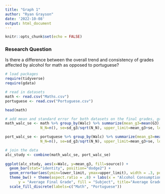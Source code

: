```yaml
---
title: "Graph 1"
author: "Ryan Grayson"
date: '2022-10-08'
output: html_document
---
```


```r
knitr::opts_chunk$set(echo = FALSE)
```

### Research Question
Is there a difference between the overall trend and consistency of grades affected by alcohol for math as opposed to portuguese?

```r
# load packages
require(tidyverse)
require(gdata)

# read in datasets
math <- read.csv("Maths.csv")
portuguese <- read.csv("Portuguese.csv")

```


```r

head(math)

# add mean and standard error for both datasets on the final grades, grouped by weekday alcohol consumption
math_walc_se <- math %>% group_by(Walc) %>% summarize(mean_g3=mean(G3), sd_g3=sd(G3), 
                N_N=n(), se=sd_g3/sqrt(N_N), upper_limit=mean_g3+se, lower_limit=mean_g3-se) 

port_walc_se <- portuguese %>% group_by(Walc) %>% summarize(mean_g3=mean(G3), sd_g3=sd(G3), 
                N_N=n(), se=sd_g3/sqrt(N_N), upper_limit=mean_g3+se, lower_limit=mean_g3-se)

# join the data
alc_study <- combine(math_walc_se, port_walc_se)
  
ggplot(alc_study, aes(x=Walc, y=mean_g3, fill=source)) + 
  geom_bar(stat="identity", position="dodge2") +
  geom_errorbar(aes(ymin=lower_limit, ymax=upper_limit), width = .3, position=position_dodge(width = .9)) + 
  theme_bw() + theme(aspect.ratio = .8) + labs(x = "Alcohol Consumption (1 = very low to 5 = very high)",
      y = "Average Final Grade", fill = "Subject", title="Average Grade vs. Alcohol Consumption for Portuguese High School Students") + 
  scale_fill_discrete(labels=c("Math", "Portuguese"))


```

